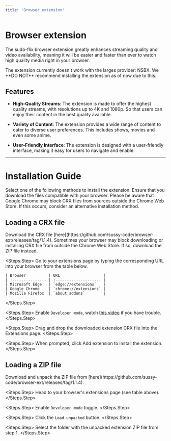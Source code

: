 ```yaml
---
title: 'Browser extension'
---
```


# Browser extension

The sudo-flix browser extension greatly enhances streaming quality and video availability, meaning it will be easier and faster than ever to watch high quality media right in your browser.

<Note>
The extension currently doesn't work with the larges provider: NSBX. We **DO NOT** recommend installing the extension as of now due to this.
</Note>

## Features
- **High-Quality Streams**: The extension is made to offer the highest quality streams, with resolutions up to 4K and 1080p. So that users can enjoy their content in the best quality available.

- **Variety of Content**: The extension provides a wide range of content to cater to diverse user preferences. This includes shows, movies and even some anime.

- **User-Friendly Interface**: The extension is designed with a user-friendly interface, making it easy for users to navigate and enable.

---

# Installation Guide
Select one of the following methods to install the extension. Ensure that you download the files compatible with your browser. Please be aware that Google Chrome may block CRX files from sources outside the Chrome Web Store. If this occurs, consider an alternative installation method.

## Loading a CRX file

<Steps>
  <Steps.Step>
    Download the CRX file [here](https://github.com/sussy-code/browser-ext/releases/tag/1.1.4).
    <Note>
    Sometimes your browser may block downloading or installing CRX file from outside the Chrome Web Store. If so, download the ZIP file instead.
    </Note>
  </Steps.Step>

  <Steps.Step>
    Go to your extensions page by typing the corresponding URL into your browser from the table below.
    
    | Browser          | URL                   |
    | :--------------- | :-------------------- |
    | Microsoft Edge   | `edge://extensions`   |
    | Google Chrome    | `chrome://extensions` |
    | Mozilla Firefox  | `about:addons`        |
  </Steps.Step>

  <Steps.Step>
    Enable `Developer mode`, watch [this video](https://www.youtube.com/watch?v=sZeUZjhOfgM&t=65s) if you have trouble.
  </Steps.Step>

  <Steps.Step>
    Drag and drop the downloaded extension CRX file into the Extensions page.
  </Steps.Step>

  <Steps.Step>
    When prompted, click Add extension to install the extension.
  </Steps.Step>
</Steps>

## Loading a ZIP file

<Steps>
  <Steps.Step>
    Download and unpack the ZIP file from [here](https://github.com/sussy-code/browser-ext/releases/tag/1.1.4).
  </Steps.Step>

  <Steps.Step>
    Head to your browser's extensions page (see table above).
  </Steps.Step>

  <Steps.Step>
    Enable `Developer mode` toggle.
  </Steps.Step>

  <Steps.Step>
    Click the `Load unpacked` button.
  </Steps.Step>

  <Steps.Step>
    Select the folder with the unpacked extension ZIP file from step 1.
  </Steps.Step>
</Steps>
